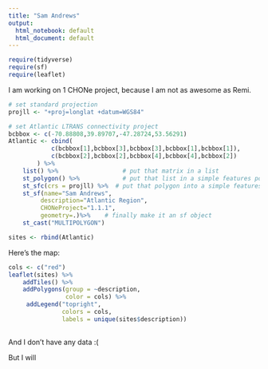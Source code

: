 ```yaml
---
title: "Sam Andrews"
output:
  html_notebook: default
  html_document: default
---
```


```r
require(tidyverse)
require(sf)
require(leaflet)

```


I am working on 1 CHONe project, because I am not as awesome as Remi.



```r
# set standard projection
projll <- "+proj=longlat +datum=WGS84"

# set Atlantic LTRANS connectivity project
bcbbox <- c(-70.88808,39.89707,-47.28724,53.56291)
Atlantic <- cbind(
            c(bcbbox[1],bcbbox[3],bcbbox[3],bcbbox[1],bcbbox[1]),
            c(bcbbox[2],bcbbox[2],bcbbox[4],bcbbox[4],bcbbox[2])
        ) %>% 
    list() %>%                  # put that matrix in a list
    st_polygon() %>%            # put that list in a simple features polygon
    st_sfc(crs = projll) %>%  # put that polygon into a simple features column and give projection info
    st_sf(name="Sam Andrews",
         description="Atlantic Region",
         CHONeProject="1.1.1",
         geometry=.)%>%    # finally make it an sf object
    st_cast("MULTIPOLYGON")

sites <- rbind(Atlantic)


```

Here's the map:

```r
cols <- c("red")
leaflet(sites) %>%
    addTiles() %>% 
    addPolygons(group = ~description,
                color = cols) %>%
     addLegend("topright", 
               colors = cols,
               labels = unique(sites$description))
    
```

And I don't have any data :(

But I will


